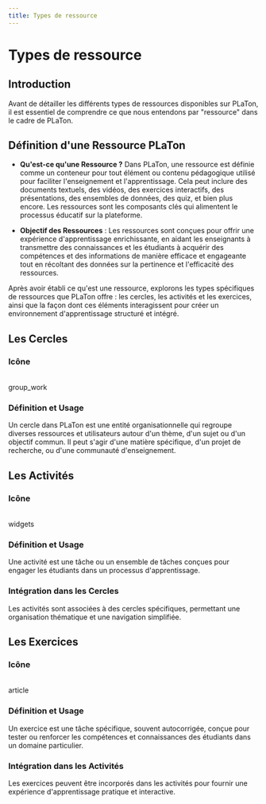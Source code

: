 ```yaml
---
title: Types de ressource
---
```


# Types de ressource

## Introduction

Avant de détailler les différents types de ressources disponibles sur PLaTon, il est essentiel de comprendre ce que nous entendons par "ressource" dans le cadre de PLaTon.

## Définition d'une Ressource PLaTon

- **Qu'est-ce qu'une Ressource ?**
  Dans PLaTon, une ressource est définie comme un conteneur pour tout élément ou contenu pédagogique utilisé pour faciliter l'enseignement et l'apprentissage. Cela peut inclure des documents textuels, des vidéos, des exercices interactifs, des présentations, des ensembles de données, des quiz, et bien plus encore.
  Les ressources sont les composants clés qui alimentent le processus éducatif sur la plateforme.

- **Objectif des Ressources** :
  Les ressources sont conçues pour offrir une expérience d'apprentissage enrichissante, en aidant les enseignants à transmettre des connaissances et les étudiants à acquérir des compétences et des informations de manière efficace et engageante tout en récoltant des données sur la pertinence et l'efficacité des ressources.

Après avoir établi ce qu'est une ressource, explorons les types spécifiques de ressources que PLaTon offre : les cercles, les activités et les exercices, ainsi que la façon dont ces éléments interagissent pour créer un environnement d'apprentissage structuré et intégré.

## Les Cercles

### Icône

<br/>
<span class="material-symbols-outlined">group_work</span>

### Définition et Usage

Un cercle dans PLaTon est une entité organisationnelle qui regroupe diverses ressources et utilisateurs autour d'un thème, d'un sujet ou d'un objectif commun. Il peut s'agir d'une matière spécifique, d'un projet de recherche, ou d'une communauté d'enseignement.

## Les Activités

### Icône

<br/>
<span class="material-symbols-outlined">widgets</span>

### Définition et Usage

Une activité est une tâche ou un ensemble de tâches conçues pour engager les étudiants dans un processus d'apprentissage.

### Intégration dans les Cercles

Les activités sont associées à des cercles spécifiques, permettant une organisation thématique et une navigation simplifiée.

## Les Exercices

### Icône

<br/>
<span class="material-symbols-outlined">article</span>

### Définition et Usage

Un exercice est une tâche spécifique, souvent autocorrigée, conçue pour tester ou renforcer les compétences et connaissances des étudiants dans un domaine particulier.

### Intégration dans les Activités

Les exercices peuvent être incorporés dans les activités pour fournir une expérience d'apprentissage pratique et interactive.
